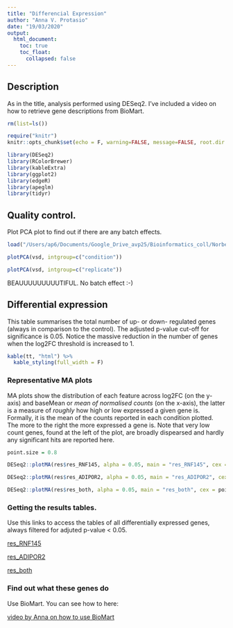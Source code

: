 ```yaml
---
title: "Differencial Expression"
author: "Anna V. Protasio"
date: "19/03/2020"
output:
  html_document:
    toc: true
    toc_float:
      collapsed: false
---
```


## Description

As in the title, analysis performed using DESeq2. I've included a video on how to retrieve gene descriptions from BioMart.

```r
rm(list=ls())

require("knitr")
knitr::opts_chunk$set(echo = F, warning=FALSE, message=FALSE, root.dir = "/Users/ap6/Documents/Google_Drive_avp25/Bioinformatics_coll/Norbert/SLX-19165")
```

```r
library(DESeq2) 
library(RColorBrewer)
library(kableExtra)
library(ggplot2)
library(edgeR)
library(apeglm)
library(tidyr)
```

## Quality control.

Plot PCA plot to find out if there are any batch effects. 

```r
load("/Users/ap6/Documents/Google_Drive_avp25/Bioinformatics_coll/Norbert/SLX-19165/RData/01_diff_exp.RData")
```


```r

plotPCA(vsd, intgroup=c("condition"))

```


```r

plotPCA(vsd, intgroup=c("replicate"))

```

BEAUUUUUUUUUTIFUL. No batch effect :-)


## Differential expression 

This table summarises the total number of up- or down- regulated genes (always in comparison to the control). The adjusted p-value cut-off for significance is 0.05. Notice the massive reduction in the number of genes when the log2FC threshold is increased to 1. 

```r
kable(tt, "html") %>%
  kable_styling(full_width = F)
```

### Representative MA plots

MA plots show the distribution of each feature across log2FC (on the y-axis) and baseMean or *mean of normalised counts* (on the x-axis), the latter is a measure of *roughly* how high or low expressed a given gene is. Formally, it is the mean of the counts reported in each condition plotted. The more to the right the more expressed a gene is. Note that very low count genes, found at the left of the plot, are broadly dispearsed and hardly any significant hits are reported here. 

```r

point.size = 0.8 

DESeq2::plotMA(res$res_RNF145, alpha = 0.05, main = "res_RNF145", cex = point.size)

DESeq2::plotMA(res$res_ADIPOR2, alpha = 0.05, main = "res_ADIPOR2", cex = point.size)

DESeq2::plotMA(res$res_both, alpha = 0.05, main = "res_both", cex = point.size)

```

### Getting the results tables.

Use this links to access the tables of all differentially expressed genes, always filtered for adjuted p-value < 0.05.

[res_RNF145](https://drive.google.com/file/d/1WW6AEi6-CmCDde1NJwxSb9rmPVdFLuh0/view?usp=sharing)

[res_ADIPOR2](https://drive.google.com/file/d/1LjMGYlvH1Vki7U_gf5XTblzF1R42-Et0/view?usp=sharing)

[res_both](https://drive.google.com/file/d/1USJxSOivv17KS9q2DWrNJkm1j1aa3A18/view?usp=sharing)

### Find out what these genes do

Use BioMart. You can see how to here:

[video by Anna on how to use BioMart](https://drive.google.com/file/d/1cm06vw2nJSRJyL63k-04T98p7L6d3zF-/view?usp=sharing)

